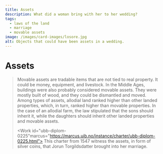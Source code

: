 ```yaml
---
title: Assets
description: What did a woman bring with her to her wedding?
tags:
  - laws of the land
  - marriage
  - movable assets
image: /images/card-images/losore.jpg
alt: Objects that could have been assets in a wedding.
---
```




# Assets

<Blockquote 
    quote='“If a man purchases a piece of land with his wife’s objects or money   or livestock, and she survives him, she shall only have land from his property equal to what she received as dowry, and any more only if the heir agrees to it.”'
    footer='List of Inheritance, chapter 4' />
    

<Container stil="initial side">
    Movable assets are tradable items that are not tied to real property. It could be money, equipment, and livestock. In the Middle Ages, buildings were also probably considered movable assets. They were mostly built of wood, and they could be dismantled and moved. Among types of assets, allodial land ranked higher than other landed properties, which, in turn, ranked higher than movable properties. In the case of an allodial farm, the law stipulated that the sons should inherit it, while the daughters should inherit other landed properties and movable assets.
</Container>

<Work id="ubb-diplom-0225"marcus="https://marcus.uib.no/instance/charter/ubb-diplom-0225.html"> 
This charter from 1547 witness the assets, in form of silver coins, that Jorun Torgildsdatter brought into her marriage.
</Work>

